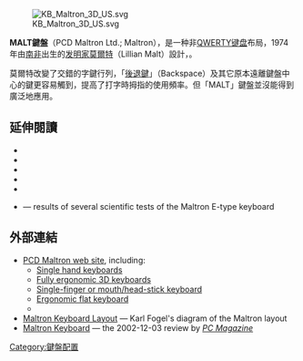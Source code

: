 {{多個問題|
{{request translation}}
{{Expand|time=2012-10-19T16:10:27+00:00 }}
{{Unreferenced|time=2012-10-19T16:10:27+00:00 }}
}}
[[File:KB_Maltron_3D_US.svg|thumb]]

'''MALT鍵盤'''（PCD Maltron Ltd.; Maltron），是一种非[[QWERTY键盘|QWERTY键盘]]布局，1974年由[[南非|南非]]出生的[[发明家|发明家]][[莫爾特|莫爾特]]（Lillian Malt）設計，{{Fact|被认为比[[DVORAK鍵盤|DVORAK鍵盤]]更加合理、高效|time=2012-10-19T16:10:27+00:00}}。

莫爾特改變了交錯的字鍵行列，「[[後退鍵|後退鍵]]」（Backspace）及其它原本遠離鍵盤中心的鍵更容易觸到，提高了打字時拇指的使用頻率。但「MALT」鍵盤並沒能得到廣泛地應用。

==延伸閱讀==
{{refbegin|2}}
* {{cite conference| author=| date=2003-05-06| url=http://maltron.com/keyboard-info/the-maltron-letter-layout-advantage| title=Keyboard Letter Layouts| booktitle=IEE London Branch – Kingston| pages=| access-date=2019-04-20| archive-url=https://web.archive.org/web/20140114194314/http://maltron.com/keyboard-info/the-maltron-letter-layout-advantage| archive-date=2014-01-14| dead-url=yes}}
* {{cite conference| author=| date=1994-05-04| url=https://www.maltron.com/computer-related-upper-limb-disorder.html| title=COMPUTER RELATED UPPER LIMB DISORDER: A Keyboard to Eliminate the Stress & the Pain – An Interim Success Report| booktitle=19th Annual Congress of IMART, The Royal Society of Medicine| pages=| access-date=2019-04-20| archive-date=2020-09-27| archive-url=https://web.archive.org/web/20200927080106/https://www.maltron.com/computer-related-upper-limb-disorder.html| dead-url=no}}
* {{cite conference| author=| date=1988-06-08| url=https://www.maltron.com/a-keyboard-to-increase-productivity-and-reduce-postural-stress.html| title=A keyboard to increase productivity and reduce postural stress| booktitle=The Annual International Industrial Ergonomics and Safety Conference| pages=| access-date=2019-04-20| archive-date=2020-10-26| archive-url=https://web.archive.org/web/20201026100148/https://www.maltron.com/a-keyboard-to-increase-productivity-and-reduce-postural-stress.html| dead-url=no}}
* {{cite conference| author=| date=1985-09-02| url=https://www.maltron.com/keyboards-designed-to-fit-hands-and-reduce-postural-stress.html| title=Keyboards designed to fit hands & reduce postural stress| booktitle=The Ninth Congress Of The International Ergonomics Associations| pages=457| access-date=2019-04-20| archive-date=2020-12-14| archive-url=https://web.archive.org/web/20201214015811/https://www.maltron.com/keyboards-designed-to-fit-hands-and-reduce-postural-stress.html| dead-url=no}}
* {{cite journal| author=Hobday, S.W| date=1996-04-03| journal=IEE Colloquium on Interfaces – the Leading Edge (Digest No.1996/126)| url=http://ieeexplore.ieee.org/xpls/abs_all.jsp?arnumber=543398| title=The Maltron keyboards| pages=10| format=abstract| doi=10.1049/ic:19960796| volume=1996| access-date=2019-04-20| archive-date=2019-10-18| archive-url=https://web.archive.org/web/20191018072743/https://ieeexplore.ieee.org/document/543398/| dead-url=no}}
* {{cite book|title=The occupational ergonomics handbook|editor=William S. Marras and Waldemar Karwowski|chapter=Write Posture in Office Work|author=Mircea Fagarasanu and Shrawan Kumar|publisher=CRC Press|isbn=978-0-8493-1937-2|year=2006}} — results of several scientific tests of the Maltron E-type keyboard
{{refend}}

==外部連結==
{{Commons category|Maltron}}
* [http://www.maltron.com/ PCD Maltron web site], including:
** [https://web.archive.org/web/20140114193531/http://maltron.com/keyboard-info/single-hand-keyboards Single hand keyboards]
** [https://web.archive.org/web/20140114194332/http://maltron.com/keyboard-info/dual-hand-fully-ergonomic-3d-keyboards Fully ergonomic 3D keyboards]
** [https://web.archive.org/web/20140114194237/http://maltron.com/keyboard-info/maltron-mouth--head-stick-keyboard Single-finger or mouth/head-stick keyboard]
** [https://web.archive.org/web/20140114194255/http://maltron.com/keyboard-info/maltron-dual-hand-flat-2d-keyboard Ergonomic flat keyboard]
** {{Wayback|url=http://www.maltron.com/ |date=20140114193611 }}
* [http://www.red-bean.com/kfogel/maltron-layout.html Maltron Keyboard Layout] {{Wayback|url=http://www.red-bean.com/kfogel/maltron-layout.html |date=20191011054152 }} — Karl Fogel's diagram of the Maltron layout
* [https://www.pcmag.com/article2/0,4149,66487,00.asp Maltron Keyboard] {{Wayback|url=https://www.pcmag.com/article2/0,4149,66487,00.asp |date=20090415204505 }} — the 2002-12-03 review by ''[[PC_Magazine|PC Magazine]]''

{{鍵盤配置|state=collapsed}}
{{Hardware-stub}}

[[Category:鍵盤配置|Category:鍵盤配置]]